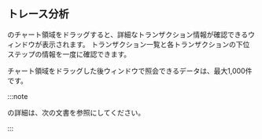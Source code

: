 ## トレース分析

<Cmdname sid="transaction_map" />のチャート領域をドラッグすると、詳細なトランザクション情報が確認できる<Cmdname sid="TTL06209" className="uitext" />ウィンドウが表示されます。 トランザクション一覧と各トランザクションの下位ステップの情報を一度に確認できます。

<ImgLang img='dashboard-txmap-tx-analysis.png' desc='トレース分析' />

チャート領域をドラッグした後<Cmdname sid="TTL06209" className="uitext" />ウィンドウで照会できるデータは、最大1,000件です。

:::note

<Cmdname sid="TTL06209" className="uitext" />の詳細は、<Link to="dashboard-hitmap-trace">次の文書</Link>を参照にしてください。

:::
